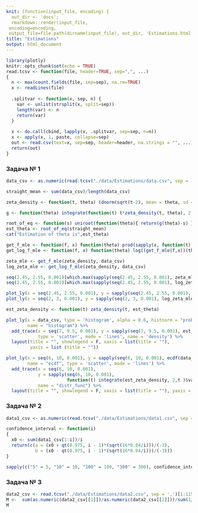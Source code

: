 ```yaml
---
knit: (function(input_file, encoding) {
  out_dir <- 'docs';
  rmarkdown::render(input_file,
 encoding=encoding,
 output_file=file.path(dirname(input_file), out_dir, 'Estimations.html'))})
title: "Estimations"
output: html_document
---
```


```r
library(plotly)
knitr::opts_chunk$set(echo = TRUE)
read.tcsv <- function(file, header=TRUE, sep=",", ...) 
{
  n <- max(count.fields(file, sep=sep), na.rm=TRUE)
  x <- readLines(file)
  
  .splitvar <- function(x, sep, n) {
    var <- unlist(strsplit(x, split=sep))
    length(var) <- n
    return(var)
  }
  
  x <- do.call(cbind, lapply(x, .splitvar, sep=sep, n=n))
  x <- apply(x, 1, paste, collapse=sep)
  out <- read.csv(text=x, sep=sep, header=header, na.strings = "", ...)
  return(out)
}
```

### Задача № 1

```r
data_csv <- as.numeric(read.tcsv("./data/Estimations/data.csv", sep = ',')[1:336,10])
```

```r
straight_mean <- sum(data_csv)/length(data_csv)
```


```r
zeta_density <- function(t, theta) (dnorm(sqrt(t-2), mean = theta, sd = 0.1)+dnorm(-sqrt(t-2), mean = theta, sd = 0.1))/(2*sqrt(t-2))

g <- function(theta) integrate(function(t) t*zeta_density(t, theta), 2, Inf)$value

root_of_eq <- function(s) uniroot(function(theta){ return(g(theta)-s) }, c(0,5))$root
est_theta <- root_of_eq(straight_mean)
cat("Estimation of theta is",est_theta)
```

```r
get_f_mle <- function(f, x) function(theta) prod(sapply(x, function(t) f(t,theta)))
get_log_f_mle <- function(f, x) function(theta) log((get_f_mle(f,x))(theta))

zeta_mle <- get_f_mle(zeta_density, data_csv)
log_zeta_mle <- get_log_f_mle(zeta_density, data_csv)

seq(2.45, 2.55, 0.001)[which.max(sapply(seq(2.45, 2.55, 0.001), zeta_mle))]
seq(2.45, 2.55, 0.001)[which.max(sapply(seq(2.45, 2.55, 0.001), log_zeta_mle))]
```

```r
plot_ly(x = seq(2.45, 2.55, 0.001), y = sapply(seq(2.45, 2.55, 0.001), zeta_mle), type = 'scatter', mode = 'lines')
plot_ly(x = seq(2, 3, 0.001), y = sapply(seq(2, 3, 0.001), log_zeta_mle), type = 'scatter', mode = 'lines')
```

```r
est_zeta_density <- function(t) zeta_density(t, est_theta)

plot_ly(x = data_csv, type = 'histogram', alpha = 0.6, histnorm = "probability",
        name = "histogram") %>%
  add_trace(x = seq(7, 9.5, 0.001), y = sapply(seq(7, 9.5, 0.001), est_zeta_density),
            type = 'scatter', mode = 'lines', name = 'density') %>%
  layout(title = "", showlegend = F, xaxis = list(title = ""),
         yaxis = list (title = ""))
```

```r
plot_ly(x = seq(6, 10, 0.001), y = sapply(seq(6, 10, 0.001), ecdf(data_csv)),
        name = "ecdf", type = 'scatter', mode = 'lines') %>%
  add_trace(x = seq(6, 10, 0.001), 
            y = sapply(seq(6, 10, 0.001),
                       function(t) integrate(est_zeta_density, 2,t )$value),
            name = "distr_func") %>% 
  layout(title = "", showlegend = F, xaxis = list(title = ""), yaxis = list (title = ""))
```

### Задача № 2

```r
data1_csv <- as.numeric(read.tcsv("./data/Estimations/data1.csv", sep = ',')[1:351,5])
```

```r
confidence_interval <- function(i)
{
  x0 <- sum(data1_csv[1:i])/i
  return(c(a = (x0 + qt(0.975, i - 1)*(sqrt(16*0.04/i)))/(-3),
           b = (x0 - qt(0.975, i - 1)*(sqrt(16*0.04/i)))/(-3)))
}

sapply(c("5" = 5, "10" = 10, "100" = 100, "300" = 300), confidence_interval)

```

### Задача № 3

```r
data2_csv <- read.tcsv("./data/Estimations/data2.csv", sep = ',')[1:115,9:10]
M <-  sum(as.numeric(data2_csv[[1]])/as.numeric(data2_csv[[2]]))/sum(1/as.numeric(data2_csv[[2]]))
M
```


